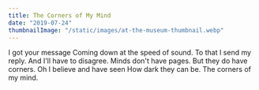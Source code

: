 ```yaml
---
title: The Corners of My Mind
date: "2019-07-24"
thumbnailImage: "/static/images/at-the-museum-thumbnail.webp"
---
```


<Box>
  I got your message  
  Coming down at the speed of sound.   
  To that I send my reply.   
  And I'll have to disagree.   
  Minds don't have pages.   
  But they do have corners.   
  Oh I believe and have seen  
  How dark they can be.   
  The corners of my mind.   
</Box>